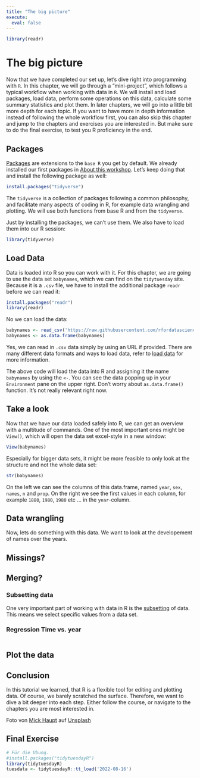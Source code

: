 ```yaml
---
title: "The big picture"
execute:
  eval: false
---
```

```r
library(readr)
```


# The big picture

Now that we have completed our set up, let's dive right into programming with `R`. In this chapter, we will go through a "mini-project", which follows a typical workflow when working with data in `R`. We will install and load packages, load data, perform some operations on this data, calculate some summary statistics and plot them. In later chapters, we will go into a little bit more depth for each topic. If you want to have more in depth information instead of following the whole workflow first, you can also skip this chapter and jump to the chapters and exercises you are interested in. But make sure to do the final exercise, to test you R proficiency in the end.

## Packages

[Packages](https://nickhaf.github.io/r_tutorial/packages.html) are extensions to the `base R` you get by default. We already installed our first packages in [About this workshop](https://nickhaf.github.io/r_tutorial/setup.html#about-this-workshop). Let's keep doing that and install the following package as well:

```r
install.packages("tidyverse")
```

The `tidyverse` is a collection of packages following a common philosophy, and facilitate many aspects of coding in R, for example data wrangling and plotting. We will use both functions from base R and from the `tidyverse`.

Just by installing the packages, we can't use them. We also have to load them into our R session:

```r
library(tidyverse)
```

## Load Data

Data is loaded into R so you can work with it. 
For this chapter, we are going to use the data set `babynames`, which we can find on the `tidytuesday` site. Because it is a `.csv` file, we have to install the additional package `readr` before we can read it:

```r
install.packages("readr")
library(readr)
```

No we can load the data: 
```r
babynames <- read_csv('https://raw.githubusercontent.com/rfordatascience/tidytuesday/master/data/2022/2022-03-22/babynames.csv')
babynames <- as.data.frame(babynames)
```

Yes, we can read in `.csv` data simply by using an URL if provided. There are many different data formats and ways to load data, refer to [load data](\load_data.qmd) for more information. 

The above code will load the data into R and assigning it the name `babynames` by using the `<-`. 
You can see the data popping up in your `Environment` pane on the upper right.
Don't worry about `as.data.frame()` function. It's not really relevant right now. 

## Take a look

Now that we have our data loaded safely into R, we can get an overview with a multitude of commands. One of the most important ones might be `View()`, which will open the data set excel-style in a new window:

```r
View(babynames)
```

Especially for bigger data sets, it might be more feasible to only look at the structure and not the whole data set:

```r
str(babynames)
```

On the left we can see the columns of this data.frame, named `year`, `sex`, `names`, `n` and `prop`. On the right we see the first values in each column, for example `1880`, `1980`, `1980` etc ... in the `year`-column.

## Data wrangling

Now, lets do something with this data. We want to look at the developement of names over the years. 

## Missings?


## Merging?


### Subsetting data

One very important part of working with data in R is the [subsetting](subsettings.qmd) of data. This means we select specific values from a data set.

### Regression Time vs. year

```r
```


## Plot the data


## Conclusion

In this tutorial we learned, that R is a flexible tool for editing and plotting data. Of course, we barely scratched the surface. Therefore, we want to dive a bit deeper into each step. Either follow the course, or navigate to the chapters you are most interested in.


Foto von <a href="https://unsplash.com/de/@rocinante_11?utm_source=unsplash&utm_medium=referral&utm_content=creditCopyText">Mick Haupt</a> auf <a href="https://unsplash.com/de/fotos/DgugiZUfH9k?utm_source=unsplash&utm_medium=referral&utm_content=creditCopyText">Unsplash</a>
  


## Final Exercise

```r
# Für die Übung. 
#install.packages("tidytuesdayR")
library(tidytuesdayR)
tuesdata <- tidytuesdayR::tt_load('2022-08-16')


```

